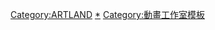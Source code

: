 {{Navbox
|name = ARTLAND
|title = [[ARTLAND]]
|bodyclass = hlist hlist-hyphen
|group1 = 電視動畫
|list1 = 
* [[勇午|勇午 ～交涉人～「俄羅斯篇」]]
* [[搞笑漫畫日和|搞笑漫畫日和系列]]
* [[蟲師|蟲師系列]]
* [[我們的存在]]
* [[Happiness!]]
* [[家庭教師HITMAN REBORN! (動畫)|家庭教師HITMAN REBORN!]]
* [[青空下的約定]]
* [[GO！純情水泳社！]]
* [[神槍少女|神槍少女 -IL TEATRINO-]]
* [[伯爵与妖精]]
* [[泰坦尼亞]]
* [[最後大魔王]]
* [[侦探歌剧 少女福尔摩斯|偵探歌劇 少女福爾摩斯系列]]<sup>共</sup>
* [[閃亂神樂 -少女們的真影-|閃亂神樂]]
* [[小森同學拒絕不了！]]
* [[sin 七大罪]]<sup>共</sup>
|group2 = OVA動畫
|list2 = 
* [[無限地帶23]]
* [[星貓Full House]]
* {{tsl|ja|迷走王 ボーダー|迷走王Border|迷走王Border 社會復歸篇}}
* {{tsl|ja|ハード&ルーズ|Hard&Loose|Hard&Loose ～私家偵探·土岐正造Trouble Notes～}}
* {{tsl|ja|卒業M|卒業 M|卒業M～我們的狂歡節～}}
|below= 共: 共同製作
}}<includeonly>
[[Category:ARTLAND]]
</includeonly><noinclude>
[[Category:ARTLAND|*]]
[[Category:動畫工作室模板]]
</noinclude>